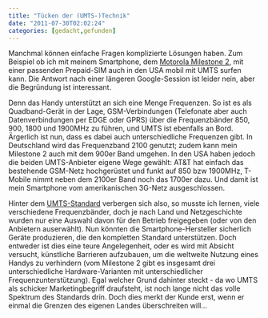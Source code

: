 ```yaml
---
title: "Tücken der (UMTS-)Technik"
date: "2011-07-30T02:02:24"
categories: [gedacht,gefunden]
---
```


Manchmal können einfache Fragen komplizierte Lösungen haben. Zum Beispiel ob ich mit meinem Smartphone, dem [Motorola Milestone 2](/blog/2011/01/05/android-das-kleinere-ubel/), mit einer passenden Prepaid-SIM auch in den USA mobil mit UMTS surfen kann. Die Antwort nach einer längeren Google-Session ist leider nein, aber die Begründung ist interessant.

Denn das Handy unterstützt an sich eine Menge Frequenzen. So ist es als Quadband-Gerät in der Lage, GSM-Verbindungen (Telefonate aber auch Datenverbindungen per EDGE oder GPRS) über die Frequenzbänder 850, 900, 1800 und 1900MHz zu führen, und UMTS ist ebenfalls an Bord. Ärgerlich ist nun, dass es dabei auch unterschiedliche Frequenzen gibt. In Deutschland wird das Frequenzband 2100 genutzt; zudem kann mein Milestone 2 auch mit dem 900er Band umgehen. In den USA haben jedoch die beiden UMTS-Anbieter eigene Wege gewählt: AT&T hat einfach das bestehende GSM-Netz hochgerüstet und funkt auf 850 bzw 1900MHz, T-Mobile nimmt neben dem 2100er Band noch das 1700er dazu. Und damit ist mein Smartphone vom amerikanischen 3G-Netz ausgeschlossen.

Hinter dem [UMTS-Standard](http://de.wikipedia.org/wiki/Umts#FDD-Modus) verbergen sich also, so musste ich lernen, viele verschiedene Frequenzbänder, doch je nach Land und Netzgeschichte wurden nur eine Auswahl davon für den Betrieb freigegeben (oder von den Anbietern auserwählt). Nun könnten die Smartphone-Hersteller sicherlich Geräte produzieren, die den kompletten Standard unterstützen. Doch entweder ist dies eine teure Angelegenheit, oder es wird mit Absicht versucht, künstliche Barrieren aufzubauen, um die weltweite Nutzung eines Handys zu verhindern (vom Milestone 2 gibt es insgesamt drei unterschiedliche Hardware-Varianten mit unterschiedlicher Frequenzunterstützung). Egal welcher Grund dahinter steckt - da wo UMTS als schicker Marketingbegriff draufsteht, ist noch lange nicht das volle Spektrum des Standards drin. Doch dies merkt der Kunde erst, wenn er einmal die Grenzen des eigenen Landes überschreiten will...
